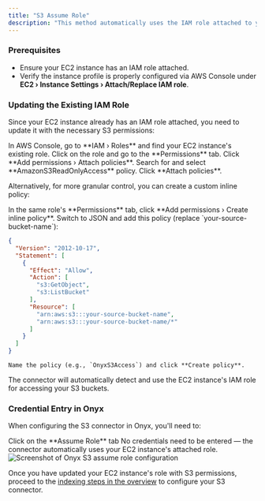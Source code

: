 ```yaml
---
title: "S3 Assume Role"
description: "This method automatically uses the IAM role attached to your EC2 instance to access S3 buckets. No manual credential entry is required."
---
```


### Prerequisites

- Ensure your EC2 instance has an IAM role attached.
- Verify the instance profile is properly configured via AWS Console under **EC2 › Instance Settings
  › Attach/Replace IAM role**.

### Updating the Existing IAM Role

Since your EC2 instance already has an IAM role attached, you need to update it with the necessary S3 permissions:

<Steps>
  <Step title="Open role in IAM">
    In AWS Console, go to **IAM › Roles** and find your EC2 instance's existing role.
  </Step>

  <Step title="Attach S3 policy">
    Click on the role and go to the **Permissions** tab. Click **Add permissions › Attach policies**.
    Search for and select **AmazonS3ReadOnlyAccess** policy. Click **Attach policies**.
  </Step>
</Steps>

Alternatively, for more granular control, you can create a custom inline policy:

<Steps>
  <Step title="Create inline policy">
    In the same role's **Permissions** tab, click **Add permissions › Create inline policy**.
    Switch to JSON and add this policy (replace `your-source-bucket-name`):

   ```json
   {
     "Version": "2012-10-17",
     "Statement": [
       {
         "Effect": "Allow",
         "Action": [
           "s3:GetObject",
           "s3:ListBucket"
         ],
         "Resource": [
           "arn:aws:s3:::your-source-bucket-name",
           "arn:aws:s3:::your-source-bucket-name/*"
         ]
       }
     ]
   }
   ```

    Name the policy (e.g., `OnyxS3Access`) and click **Create policy**.
  </Step>
</Steps>

The connector will automatically detect and use the EC2 instance's IAM role for accessing your S3 buckets.

### Credential Entry in Onyx

When configuring the S3 connector in Onyx, you'll need to:

<Steps>
  <Step title="Open Assume Role tab">
    Click on the **Assume Role** tab
  </Step>

  <Step title="No credentials required">
    No credentials need to be entered — the connector automatically uses your EC2 instance's attached role.
  </Step>
</Steps>

<img className="rounded-image" src="/assets/images/connectors/blob/s3/onyx-assume-role.png" alt="Screenshot of Onyx S3 assume role configuration" />

Once you have updated your EC2 instance's role with S3 permissions,
proceed to the [indexing steps in the overview](./overview#indexing) to configure your S3 connector.

